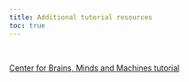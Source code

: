 ---
title: Additional tutorial resources
toc: true
---


<br>

<a href="https://cbmm.mit.edu/learning-hub/tools-datasets/decoding-neural-data">Center for Brains, Minds and Machines tutorial</a>